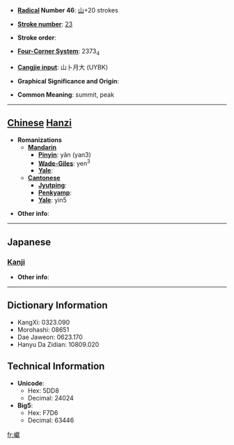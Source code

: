 * '''[[Wiktionary:Chinese radical index| Radical]] Number 46''': [[Wiktionary:Chinese radical index 山|山]]+20 strokes

* '''[[Wiktionary:Chinese total strokes index|Stroke number]]''': [[Wiktionary:Chinese total strokes index 23|23]]

* '''Stroke order''': 

* '''[[Wiktionary:Chinese four corner index|Four-Corner System]]''': 2373<sub>4</sub>

* '''[[Wiktionary:Chinese Cangjie index|Cangjie input]]''': 山卜月大 (UYBK)

* '''Graphical Significance and Origin''': 

* '''Common Meaning''': summit, peak

----

== [[Chinese]] [[Hanzi]] ==

* '''Romanizations'''
** '''[[Mandarin]]'''
*** '''[[Pinyin]]''': yǎn (yan3)
*** '''[[Wade-Giles]]''': yen<sup>3</sup>
*** '''[[Yale]]''': 
** '''[[Cantonese]]'''
*** '''[[Jyutping]]''':
*** '''[[Penkyamp]]''': 
*** '''[[Yale]]''': yin5

* '''Other info''': 

----

==Japanese==
===[[Kanji]]===
{{kanji|on readings=[[げん]] (gen), [[ごん]] (gon), [[けん]] (ken)
|kun readings=[[みね]] (mine)
}}

* '''Other info''':  

----

== Dictionary Information ==

* KangXi: 0323.090
* Morohashi: 08651
* Dae Jaweon: 0623.170
* Hanyu Da Zidian: 10809.020

== Technical Information ==

* '''Unicode''':
** Hex: 5DD8
** Decimal: 24024
* '''Big5''':
** Hex: F7D6
** Decimal: 63446

[[fr:巘]]